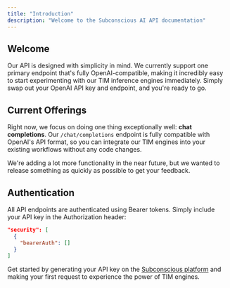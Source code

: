 ```yaml
---
title: "Introduction"
description: "Welcome to the Subconscious AI API documentation"
---
```


## Welcome

Our API is designed with simplicity in mind. We currently support one primary endpoint that's fully OpenAI-compatible, making it incredibly easy to start experimenting with our TIM inference engines immediately. Simply swap out your OpenAI API key and endpoint, and you're ready to go.

## Current Offerings

Right now, we focus on doing one thing exceptionally well: **chat completions**. Our `/chat/completions` endpoint is fully compatible with OpenAI's API format, so you can integrate our TIM engines into your existing workflows without any code changes.

We're adding a lot more functionality in the near future, but we wanted to release something as quickly as possible to get your feedback.

## Authentication

All API endpoints are authenticated using Bearer tokens. Simply include your API key in the Authorization header:

```json
"security": [
  {
    "bearerAuth": []
  }
]
```

Get started by generating your API key on the [Subconscious platform](https://app.subconscious.dev) and making your first request to experience the power of TIM engines.
